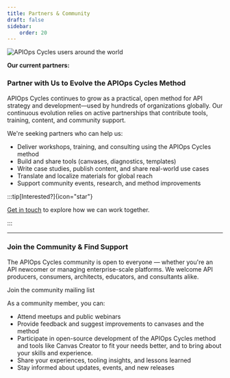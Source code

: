```yaml
---
title: Partners & Community
draft: false
sidebar:
    order: 20
---
```



![APIOps Cycles users around the world](../../../assets/apiopscycles-users-2025-nobg.png)

**Our current partners:**


<PartnerGrid partners={partners} />

### Partner with Us to Evolve the APIOps Cycles Method

APIOps Cycles continues to grow as a practical, open method for API strategy and development—used by hundreds of organizations globally. Our continuous evolution relies on active partnerships that contribute tools, training, content, and community support.

We're seeking partners who can help us:

* Deliver workshops, training, and consulting using the APIOps Cycles method
* Build and share tools (canvases, diagnostics, templates)
* Write case studies, publish content, and share real-world use cases
* Translate and localize materials for global reach
* Support community events, research, and method improvements

:::tip[Interested?]{icon="star"}

[Get in touch](https://www.osaango.com/contact-us) to explore how we can work together.

:::

---

### Join the Community & Find Support

The APIOps Cycles community is open to everyone — whether you're an API newcomer or managing enterprise-scale platforms. We welcome API producers, consumers, architects, educators, and consultants alike.


<LinkButton data-formkit-toggle="dfc21aabae" href="https://osaango.kit.com/dfc21aabae">Join the community mailing list</LinkButton>

As a community member, you can:

* Attend meetups and public webinars
* Provide feedback and suggest improvements to canvases and the method
* Participate in open-source development of the APIOps Cycles method and tools like Canvas Creator to fit your needs better, and to bring about your skills and experience.
* Share your experiences, tooling insights, and lessons learned
* Stay informed about updates, events, and new releases
